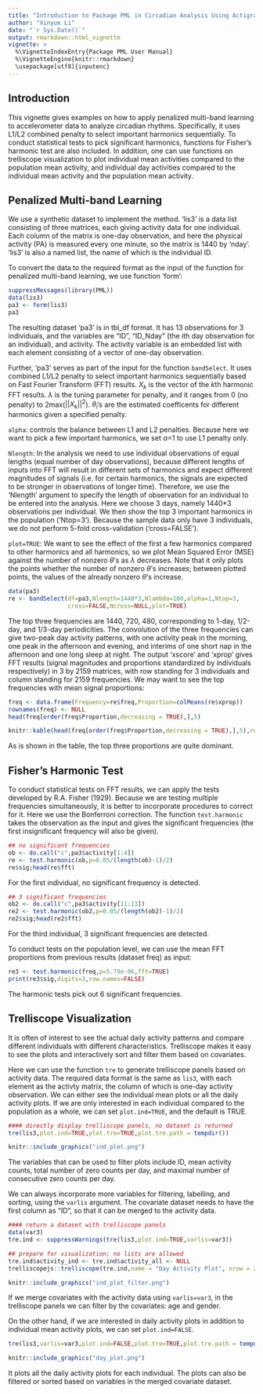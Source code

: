 ```yaml
---
title: "Introduction to Package PML in Circadian Analysis Using Actigraphy"
author: "Xinyue Li"
date: "`r Sys.Date()`"
output: rmarkdown::html_vignette
vignette: >
  %\VignetteIndexEntry{Package PML User Manual}
  %\VignetteEngine{knitr::rmarkdown}
  \usepackage[utf8]{inputenc}
---
```


## Introduction

This vignette gives examples on how to apply penalized multi-band learning to accelerometer data to analyze circadian rhythms. Specifically, it uses L1/L2 combined penalty to select important harmonics sequentially. To conduct statistical tests to pick significant harmonics, functions for Fisher's harmonic test are also included. In addition, one can use functions on trelliscope visualization to plot individual mean activities compared to the population mean activity, and individual day activities compared to the individual mean activity and the population mean activity.

## Penalized Multi-band Learning

We use a synthetic dataset to implement the method. 'lis3' is a data list consisting of three matrices, each giving activity data for one individual. Each column of the matrix is one-day observation, and here the physical activity (PA) is measured every one minute, so the matrix is 1440 by 'nday'. 'lis3' is also a named list, the name of which is the individual ID.

To convert the data to the required format as the input of the function for penalized multi-band learning, we use function 'form':
```r
suppressMessages(library(PML))
data(lis3)
pa3 <- form(lis3)
pa3
```
The resulting dataset 'pa3' is in tbl_df format. It has 13 observations for 3 individuals, and the variables are "ID", "ID_Nday" (the ith day observation for an individual), and activity. The activity variable is an embedded list with each element consisting of a vector of one-day observation.

Further, 'pa3' serves as part of the input for the function `bandSelect`. It uses combined L1/L2 penalty to select important harmonics sequentially based on Fast Fourier Transform (FFT) results. $X_k$ is the vector of the $k$th harmonic FFT results. $\lambda$ is the tuning parameter for penalty, and it ranges from 0 (no penalty) to 2max($||X_k||^2$). $\theta_i$'s are the estimated coefficents for different harmonics given a specified penalty.

`alpha`: controls the balance between L1 and L2 penalties. Because here we want to pick a few important harmonics, we set $\alpha$=1 to use L1 penalty only. 

`Nlength`: In the analysis we need to use individual observations of equal lengths (equal number of day observations), because different lengths of inputs into FFT will result in different sets of harmonics and expect different magnitudes of signals (i.e. for certain harmonics, the signals are expected to be stronger in observations of longer time). Therefore, we use the 'Nlength' argument to specify the length of observation for an individual to be entered into the analysis. Here we choose 3 days, namely 1440*3 observations per individual. We then show the top 3 important harmonics in the population ('Ntop=3'). Because the sample data only have 3 individuals, we do not perform 5-fold cross-validation ('cross=FALSE'). 

`plot=TRUE`: We want to see the effect of the first a few harmonics compared to other harmonics and all harmonics, so we plot Mean Squared Error (MSE) against the number of nonzero $\theta$'s as $\lambda$ decreases. Note that it only plots the points whether the number of nonzero $\theta$'s increases; between plotted points, the values of the already nonzero $\theta$'s increase.

```r
data(pa3)
re <- bandSelect(df=pa3,Nlength=1440*3,Nlambda=100,alpha=1,Ntop=3,
                 cross=FALSE,Ncross=NULL,plot=TRUE)
```

The top three frequencies are 1440, 720, 480, corresponding to 1-day, 1/2-day, and 1/3-day periodicities. The convolution of the three frequencies can give two-peak day activity patterns, with one activity peak in the morning, one peak in the afternoon and evening, and interims of one short nap in the afternoon and one long sleep at night. The output 'xscore' and 'xprop' gives FFT results (signal magnitudes and proportions standardized by individuals respectively) in 3 by 2159 matrices, with row standing for 3 individuals and column standing for 2159 frequencies. We may want to see the top frequencies with mean signal proportions:

```r
freq <- data.frame(Frequency=re$freq,Proportion=colMeans(re$xprop))
rownames(freq) <- NULL
head(freq[order(freq$Proportion,decreasing = TRUE),],5)
```
```r
knitr::kable(head(freq[order(freq$Proportion,decreasing = TRUE),],5),row.names = FALSE)
```

As is shown in the table, the top three proportions are quite dominant.

## Fisher's Harmonic Test
To conduct statistical tests on FFT results, we can apply the tests developed by R.A. Fisher (1929). Because we are testing multiple frequencies simultaneously, it is better to incorporate procedures to correct for it. Here we use the Bonferroni correction. The function `test.harmonic` takes the observation as the input and gives the significant frequencies (the first insignificant frequency will also be given).

```r
## no significant frequencies
ob <- do.call("c",pa3$activity[1:4])
re <- test.harmonic(ob,p=0.05/(length(ob)-1)/2)
re$sig;head(re$fft) 
```

For the first individual, no significant frequency is detected.

```r
## 3 significant frequencies
ob2 <- do.call("c",pa3$activity[11:13])
re2 <- test.harmonic(ob2,p=0.05/(length(ob2)-1)/2) 
re2$sig;head(re2$fft) 
```

For the third individual, 3 significant frequencies are detected.

To conduct tests on the population level, we can use the mean FFT proportions from previous results (dataset freq) as input:

```r
re3 <- test.harmonic(freq,p=5.79e-06,fft=TRUE)
print(re3$sig,digits=3,row.names=FALSE)
```

The harmonic tests pick out 6 significant frequencies.

## Trelliscope Visualization
It is often of interest to see the actual daily activity patterns and compare different individuals with different characteristics. Trelliscope makes it easy to see the plots and interactively sort and filter them based on covariates. 

Here we can use the function `tre` to generate trelliscope panels based on activity data. The required data format is the same as `lis3`, with each element as the activty matrix, the column of which is one-day activity observation. We can either see the individual mean plots or all the daily activity plots. If we are only interested in each individual compared to the population as a whole, we can set `plot.ind=TRUE`, and the default is TRUE.

```r
#### directly display trelliscope panels, no dataset is returned
tre(lis3,plot.ind=TRUE,plot.tre=TRUE,plot.tre.path = tempdir())
```
```r
knitr::include_graphics("ind_plot.png")
```

The variables that can be used to filter plots include ID, mean activity counts, total number of zero counts per day, and maximal number of consecutive zero counts per day. 

We can always incorporate more variables for filtering, labelling, and sorting, using the `varlis` argument. The covariate dataset needs to have the first column as "ID", so that it can be merged to the activity data.

```r
#### return a dataset with trelliscope panels
data(var3)
tre.ind <- suppressWarnings(tre(lis3,plot.ind=TRUE,varlis=var3)) 

## prepare for visualization; no lists are allowed
tre.ind$activity_ind <- tre.ind$activity_all <- NULL 
trelliscopejs::trelliscope(tre.ind,name = "Day Activity Plot", nrow = 2, ncol = 2,path=tempdir())
```
```r
knitr::include_graphics("ind_plot_filter.png")
```

If we merge covariates with the activity data using `varlis=var3`, in the trelliscope panels we can filter by the covariates: age and gender.

On the other hand, if we are interested in daily activity plots in addition to individual mean activity plots, we can set `plot.ind=FALSE`.

```r
tre(lis3,varlis=var3,plot.ind=FALSE,plot.tre=TRUE,plot.tre.path = tempdir())
```
```r
knitr::include_graphics("day_plot.png")
```

It plots all the daily activity plots for each individual. The plots can also be filtered or sorted based on variables in the merged covariate dataset.
